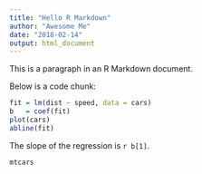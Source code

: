 ```yaml
---
title: "Hello R Markdown"
author: "Awesome Me"
date: "2018-02-14"
output: html_document
---
```


This is a paragraph in an R Markdown document.

Below is a code chunk:

```r
fit = lm(dist ~ speed, data = cars)
b   = coef(fit)
plot(cars)
abline(fit)
```

The slope of the regression is `r b[1]`.

```r
mtcars
```